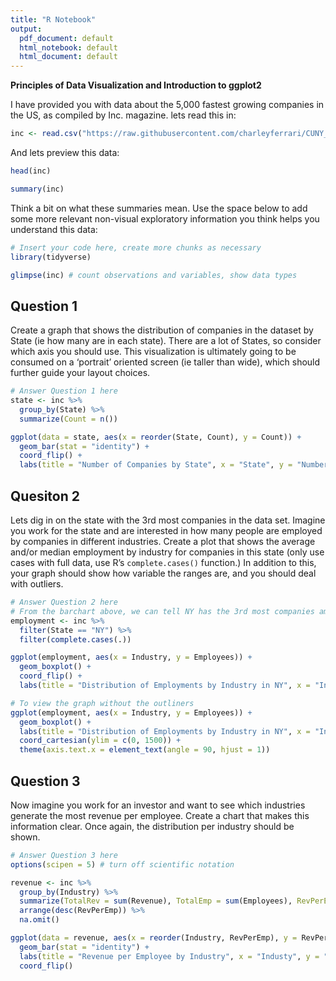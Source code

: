 ```yaml
---
title: "R Notebook"
output:
  pdf_document: default
  html_notebook: default
  html_document: default
---
```


**Principles of Data Visualization and Introduction to ggplot2**

I have provided you with data about the 5,000 fastest growing companies in the US, as compiled by Inc. magazine. lets read this in:

```r

inc <- read.csv("https://raw.githubusercontent.com/charleyferrari/CUNY_DATA_608/master/module1/Data/inc5000_data.csv", header= TRUE)

```

And lets preview this data:

```r

head(inc)

```
```r

summary(inc)

```

Think a bit on what these summaries mean. Use the space below to add some more relevant non-visual exploratory information you think helps you understand this data:

```r

# Insert your code here, create more chunks as necessary
library(tidyverse)

glimpse(inc) # count observations and variables, show data types

```

## Question 1

Create a graph that shows the distribution of companies in the dataset by State (ie how many are in each state). There are a lot of States, so consider which axis you should use. This visualization is ultimately going to be consumed on a 'portrait' oriented screen (ie taller than wide), which should further guide your layout choices.

```r

# Answer Question 1 here
state <- inc %>% 
  group_by(State) %>%
  summarize(Count = n())

ggplot(data = state, aes(x = reorder(State, Count), y = Count)) +
  geom_bar(stat = "identity") +
  coord_flip() +
  labs(title = "Number of Companies by State", x = "State", y = "Number of Companies")

```

## Quesiton 2

Lets dig in on the state with the 3rd most companies in the data set. Imagine you work for the state and are interested in how many people are employed by companies in different industries. Create a plot that shows the average and/or median employment by industry for companies in this state (only use cases with full data, use R's `complete.cases()` function.) In addition to this, your graph should show how variable the ranges are, and you should deal with outliers.

```r

# Answer Question 2 here
# From the barchart above, we can tell NY has the 3rd most companies among the states
employment <- inc %>%
  filter(State == "NY") %>%
  filter(complete.cases(.))

ggplot(employment, aes(x = Industry, y = Employees)) +
  geom_boxplot() +
  coord_flip() +
  labs(title = "Distribution of Employments by Industry in NY", x = "Industry", y = "Number of Employees")

```

```r
# To view the graph without the outliners
ggplot(employment, aes(x = Industry, y = Employees)) +
  geom_boxplot() +
  labs(title = "Distribution of Employments by Industry in NY", x = "Industry", y = "Number of Employees") +
  coord_cartesian(ylim = c(0, 1500)) +
  theme(axis.text.x = element_text(angle = 90, hjust = 1))

```

## Question 3

Now imagine you work for an investor and want to see which industries generate the most revenue per employee. Create a chart that makes this information clear. Once again, the distribution per industry should be shown.

```r

# Answer Question 3 here
options(scipen = 5) # turn off scientific notation

revenue <- inc %>%
  group_by(Industry) %>%
  summarize(TotalRev = sum(Revenue), TotalEmp = sum(Employees), RevPerEmp = TotalRev/TotalEmp) %>%
  arrange(desc(RevPerEmp)) %>%
  na.omit()

ggplot(data = revenue, aes(x = reorder(Industry, RevPerEmp), y = RevPerEmp)) +
  geom_bar(stat = "identity") +
  labs(title = "Revenue per Employee by Industry", x = "Industy", y = "Revenue per Employee") +
  coord_flip()

```


